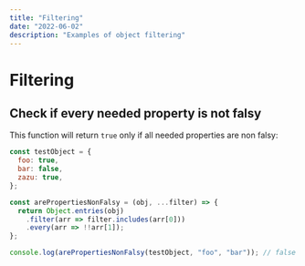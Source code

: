 ```yaml
---
title: "Filtering"
date: "2022-06-02"
description: "Examples of object filtering"
---
```


# Filtering

## Check if every needed property is not falsy

<LiveExample link="https://playcode.io/906754" />

This function will return `true` only if all needed properties are non falsy:

```js
const testObject = {
  foo: true,
  bar: false,
  zazu: true,
};

const arePropertiesNonFalsy = (obj, ...filter) => {
  return Object.entries(obj)
    .filter(arr => filter.includes(arr[0]))
    .every(arr => !!arr[1]);
};

console.log(arePropertiesNonFalsy(testObject, "foo", "bar")); // false
```

